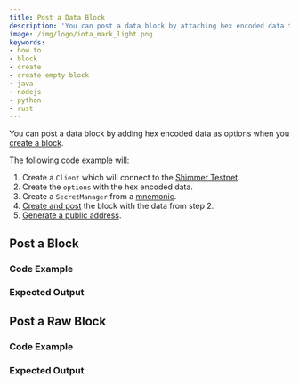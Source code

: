 ```yaml
---
title: Post a Data Block
description: 'You can post a data block by attaching hex encoded data to a blocks options.'
image: /img/logo/iota_mark_light.png
keywords:
- how to
- block
- create
- create empty block
- java
- nodejs
- python
- rust
---
```




You can post a data block by adding hex encoded data as options when you [create a block](07_create_block.mdx).

The following code example will:

1. Create a `Client` which will connect to the [Shimmer Testnet](https://api.testnet.shimmer.network).
2. Create the `options` with the hex encoded data.
3. Create a `SecretManager` from a [mnemonic](02_generate_mnemonic.mdx).
4. [Create and post](07_create_block.mdx) the block with the data from step 2.
4. [Generate a public address](03_generate_addresses.mdx).

## Post a Block

### Code Example

<Tabs groupId="language">
    <TabItem value="rust" label="Rust">
        <RustCode/>
    </TabItem>
    <TabItem value="nodejs" label="Nodejs">
        <NodejsCode/>
    </TabItem>
    <TabItem value="python" label="Python">
        <PythonCode/>
    </TabItem>
    <TabItem value="java" label="Java">
        <JavaCode/>
    </TabItem>
</Tabs>

### Expected Output

<Tabs groupId="language">
    <TabItem value="rust" label="Rust">
        <RustOutput/>
    </TabItem>
    <TabItem value="nodejs" label="Nodejs">
        <NodejsOutput/>
    </TabItem>
    <TabItem value="python" label="Python">
        <PythonOutput/>
    </TabItem>
    <TabItem value="java" label="Java">
        <JavaOutput/>
    </TabItem>
</Tabs>


## Post a Raw Block

### Code Example

<Tabs groupId="language">
    <TabItem value="rust" label="Rust">
        <RustRawCode/>
    </TabItem>
    <TabItem value="nodejs" label="Nodejs">
        <NodeJsRawCode/>
    </TabItem>
    <TabItem value="python" label="Python">
        <PythonRawCode/>
    </TabItem>
    <TabItem value="java" label="Java">
        <JavaRawCode/>
    </TabItem>
</Tabs>

### Expected Output

<Tabs groupId="language">
    <TabItem value="rust" label="Rust">
        <RustRawOutput/>
    </TabItem>
    <TabItem value="nodejs" label="Nodejs">
        <NodeJsRawOutput/>
    </TabItem>
    <TabItem value="python" label="Python">
        <PythonOutput/>
    </TabItem>
    <TabItem value="java" label="Java">
        <JavaRawOutput/>
    </TabItem>
</Tabs>